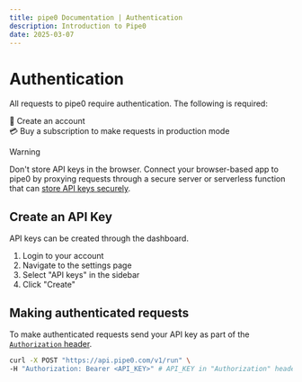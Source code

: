 ```yaml
---
title: pipe0 Documentation | Authentication
description: Introduction to Pipe0
date: 2025-03-07
---
```


# Authentication

All requests to pipe0 require authentication. The following is required:

👾 Create an account <br />
💳 Buy a subscription to make requests in production mode <br />

> [!WARNING]
> 
> Don't store API keys in the browser. Connect your browser-based app to pipe0 by 
> proxying requests through a secure server or serverless function that can 
> [store API keys securely](https://cloud.google.com/docs/authentication/api-keys-best-practices).

## Create an API Key

API keys can be created through the dashboard.

1. Login to your account
2. Navigate to the settings page
3. Select "API keys" in the sidebar
4. Click "Create"

## Making authenticated requests

To make authenticated requests send your API key as part of the 
[`Authorization` header](https://developer.mozilla.org/en-US/docs/Web/HTTP/Guides/Authentication#the_general_http_authentication_framework).

```bash filename="Authenticated request"
curl -X POST "https://api.pipe0.com/v1/run" \
-H "Authorization: Bearer <API_KEY>" # API_KEY in "Authorization" header
```